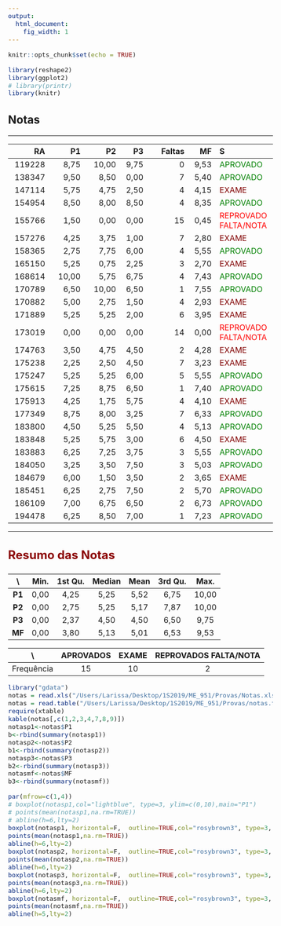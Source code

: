 ```yaml
---
output:
  html_document:
    fig_width: 1
---
```


<style type="text/css">
.nav.navbar-nav.navbar-right a {
    color: white;
}
.navbar {
  background-color:maroon;
  border-color:black;
  icon-color:white;
}
.navbar-brand {
color:black!important;
}
body{ /* Normal  */
      font-size: 15px;
  }
h1.title {
  font-size: 32px;
}
h3 { /* Header 3 */
  font-size: 24px;
  color: DarkRed;
}
</style>

<style>
.column-f1{
  float: left;
  width: 20%;
  text-align: left;
}
.column-f2{
  float: right;
  width: 20%;
  text-align: right;
}

.column-left{
  float: left;
  width: 45%;
  text-align: left;
}
.column-right{
  float: right;
  width: 45%;
  text-align: left;
}
.column{
  float: left;
  width: 100%;
  text-align: left;
} 
</style>



```r
knitr::opts_chunk$set(echo = TRUE)
```

```r
library(reshape2)
library(ggplot2)
# library(printr)
library(knitr)
```

## Notas

----

|     RA|    P1|    P2|   P3| Faltas|   MF|S         |
|------:|-----:|-----:|----:|------:|----:|:---------|
| 119228|  8,75| 10,00| 9,75|      0| 9,53|<span style="color:green"> APROVADO </span>  |
| 138347|  9,50|  8,50| 0,00|      7| 5,40|<span style="color:green"> APROVADO </span>  |
| 147114|  5,75|  4,75| 2,50|      4| 4,15|<span style="color:maroon"> EXAME </span>     |
| 154954|  8,50|  8,00| 8,50|      4| 8,35|<span style="color:green"> APROVADO </span>  |
| 155766|  1,50|  0,00| 0,00|     15| 0,45|<span style="color:red"> REPROVADO FALTA/NOTA </span> |
| 157276|  4,25|  3,75| 1,00|      7| 2,80|<span style="color:maroon"> EXAME </span>     |
| 158365|  2,75|  7,75| 6,00|      4| 5,55|<span style="color:green"> APROVADO </span>  |
| 165150|  5,25|  0,75| 2,25|      3| 2,70|<span style="color:maroon"> EXAME </span>     |
| 168614| 10,00|  5,75| 6,75|      4| 7,43|<span style="color:green"> APROVADO </span>  |
| 170789|  6,50| 10,00| 6,50|      1| 7,55|<span style="color:green"> APROVADO </span>  |
| 170882|  5,00|  2,75| 1,50|      4| 2,93|<span style="color:maroon"> EXAME </span>     |
| 171889|  5,25|  5,25| 2,00|      6| 3,95|<span style="color:maroon"> EXAME </span>     |
| 173019|  0,00|  0,00| 0,00|     14| 0,00|<span style="color:red"> REPROVADO FALTA/NOTA </span> |
| 174763|  3,50|  4,75| 4,50|      2| 4,28|<span style="color:maroon"> EXAME </span>     |
| 175238|  2,25|  2,50| 4,50|      7| 3,23|<span style="color:maroon"> EXAME </span>     |
| 175247|  5,25|  5,25| 6,00|      5| 5,55|<span style="color:green"> APROVADO </span>  |
| 175615|  7,25|  8,75| 6,50|      1| 7,40|<span style="color:green"> APROVADO </span>  |
| 175913|  4,25|  1,75| 5,75|      4| 4,10|<span style="color:maroon"> EXAME </span>     |
| 177349|  8,75|  8,00| 3,25|      7| 6,33|<span style="color:green"> APROVADO </span>  |
| 183800|  4,50|  5,25| 5,50|      4| 5,13|<span style="color:green"> APROVADO </span>  |
| 183848|  5,25|  5,75| 3,00|      6| 4,50|<span style="color:maroon"> EXAME </span>     |
| 183883|  6,25|  7,25| 3,75|      3| 5,55|<span style="color:green"> APROVADO </span>  |
| 184050|  3,25|  3,50| 7,50|      3| 5,03|<span style="color:green"> APROVADO </span>  |
| 184679|  6,00|  1,50| 3,50|      2| 3,65|<span style="color:maroon"> EXAME </span>     |
| 185451|  6,25|  2,75| 7,50|      2| 5,70|<span style="color:green"> APROVADO </span>  |
| 186109|  7,00|  6,75| 6,50|      2| 6,73|<span style="color:green"> APROVADO </span>  |
| 194478|  6,25|  8,50| 7,00|      1| 7,23|<span style="color:green"> APROVADO </span>  |

----

### Resumo das Notas 

\    | Min.| 1st Qu.| Median| Mean| 3rd Qu.| Max.|
:----:|:----:|:-------:|:------:|:----:|:-------:|:----:|
**P1** | 0,00|    4,25|   5,25| 5,52|    6,75| 10,00|
**P2** | 0,00|    2,75|   5,25| 5,17|    7,87| 10,00|
**P3** | 0,00|    2,37|   4,50| 4,50|    6,50| 9,75|
**MF** | 0,00|    3,80|   5,13| 5,01|    6,53| 9,53|

\ | APROVADOS | EXAME | REPROVADOS FALTA/NOTA |
:-:|:---------:|:------:|:------:|
Frequência | 15 | 10 | 2 |

```r
library("gdata")
notas = read.xls("/Users/Larissa/Desktop/1S2019/ME_951/Provas/Notas.xls",header = TRUE)
notas = read.table("/Users/Larissa/Desktop/1S2019/ME_951/Provas/notas.txt",header = TRUE)
require(xtable)
kable(notas[,c(1,2,3,4,7,8,9)])
notasp1<-notas$P1
b<-rbind(summary(notasp1))
notasp2<-notas$P2
b1<-rbind(summary(notasp2))
notasp3<-notas$P3
b2<-rbind(summary(notasp3))
notasmf<-notas$MF
b3<-rbind(summary(notasmf))
```

```r
par(mfrow=c(1,4))
# boxplot(notasp1,col="lightblue", type=3, ylim=c(0,10),main="P1")
# points(mean(notasp1,na.rm=TRUE))
# abline(h=6,lty=2)
boxplot(notasp1, horizontal=F,  outline=TRUE,col="rosybrown3", type=3, ylim=c(0,10),main="P1",cex.main=1)
points(mean(notasp1,na.rm=TRUE))
abline(h=6,lty=2)
boxplot(notasp2, horizontal=F,  outline=TRUE,col="rosybrown3", type=3, ylim=c(0,10),main="P2",cex.main=1)
points(mean(notasp2,na.rm=TRUE))
abline(h=6,lty=2)
boxplot(notasp3, horizontal=F,  outline=TRUE,col="rosybrown3", type=3, ylim=c(0,10),main="P3",cex.main=1)
points(mean(notasp3,na.rm=TRUE))
abline(h=6,lty=2)
boxplot(notasmf, horizontal=F,  outline=TRUE,col="rosybrown3", type=3, ylim=c(0,10),main="MF",cex.main=1)
points(mean(notasmf,na.rm=TRUE))
abline(h=5,lty=2)
```

<!-- ### Resumo das Notas P1/Faltas -->

<!-- \    | Min.| 1st Qu.| Median| Mean| 3rd Qu.| Max.| -->
<!-- :----:|:----:|:-------:|:------:|:----:|:-------:|:----:| -->
<!-- **Faltas<=3** | 2,75|    5,00|   6,25| 6,21|    7,25| 10,00| -->
<!-- **Faltas>=4** | 0,00|    1,50|   2,25| 2,85|    5,25| 5,25| -->

<!-- <center> -->
<!-- ```{r, echo=FALSE, fig.width=7, fig.height=5, warning=FALSE} -->
<!-- par(mfrow=c(1,1)) -->
<!-- faltas<-notas$FaltasP1 -->
<!-- faltas[faltas==0]<-faltas[faltas==1]<-faltas[faltas==2]<-faltas[faltas==3]<-"Faltas<=3" -->
<!-- faltas[faltas==4]<-faltas[faltas==5]<-faltas[faltas==7]<-"Faltas>=4" -->
<!-- faltas<-as.factor(faltas) -->
<!-- boxplot(notasp1~faltas,col="rosybrown3", type=3, ylim=c(0,10)) -->
<!-- #abline(v=6,lty=2) -->
<!-- #tapply(notasp1,faltas,summary) -->
<!-- #boxplot(notasp1~as.factor(notas$Faltas),col="rosybrown3", type=3, ylim=c(0,10)) -->
<!-- ``` -->
<!-- </center> -->

<!-- ### Resumo das Notas P2/Faltas -->

<!-- \    | Min.| 1st Qu.| Median| Mean| 3rd Qu.| Max.| -->
<!-- :----:|:----:|:-------:|:------:|:----:|:-------:|:----:| -->
<!-- **Faltas<5** | 0,75|    3,50|   5,50| 5,63|    7,75| 10,00| -->
<!-- **Faltas>=5** | 0,00|    0,62|   3,12| 2,75|    4,69| 5,25| -->

<!-- <center> -->
<!-- ```{r, echo=FALSE, fig.width=7, fig.height=5, warning=FALSE} -->
<!-- par(mfrow=c(1,1)) -->
<!-- faltas<-notas$Faltas -->
<!-- faltas[faltas<5]<-1 -->
<!-- faltas[faltas>=5]<-2 -->
<!-- faltas[faltas==1]<-"Faltas<5" -->
<!-- faltas[faltas==2]<-"Faltas>=5" -->
<!-- faltas<-as.factor(faltas) -->
<!-- boxplot(notasp2~faltas,col="rosybrown3", type=3, ylim=c(0,10)) -->
<!-- #abline(v=6,lty=2) -->
<!-- #tapply(notasp2,faltas,summary) -->
<!-- #boxplot(notasp2~as.factor(notas$Faltas),col="rosybrown3", type=3, ylim=c(0,10)) -->
<!-- ``` -->

</center>


